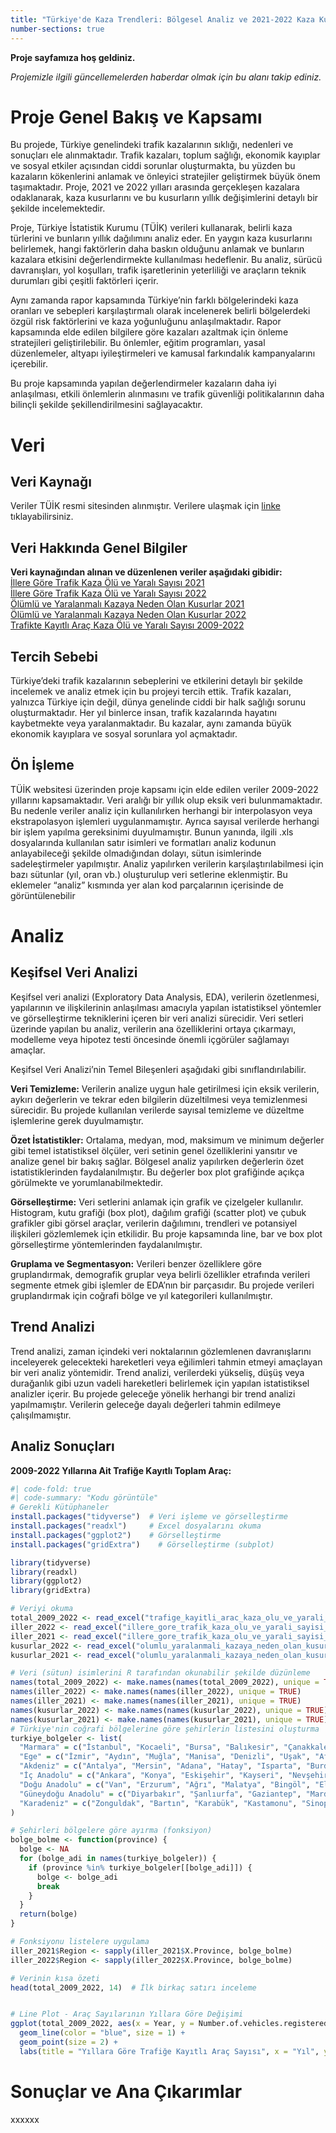 ```yaml
---
title: "Türkiye'de Kaza Trendleri: Bölgesel Analiz ve 2021-2022 Kaza Kusur Raporu Analizi"
number-sections: true
---
```


**Proje sayfamıza hoş geldiniz.**

*Projemizle ilgili güncellemelerden haberdar olmak için bu alanı takip ediniz.*

# Proje Genel Bakış ve Kapsamı

Bu projede, Türkiye genelindeki trafik kazalarının sıklığı, nedenleri ve sonuçları ele alınmaktadır. Trafik kazaları, toplum sağlığı, ekonomik kayıplar ve sosyal etkiler açısından ciddi sorunlar oluşturmakta, bu yüzden bu kazaların kökenlerini anlamak ve önleyici stratejiler geliştirmek büyük önem taşımaktadır. Proje, 2021 ve 2022 yılları arasında gerçekleşen kazalara odaklanarak, kaza kusurlarını ve bu kusurların yıllık değişimlerini detaylı bir şekilde incelemektedir.

Proje, Türkiye İstatistik Kurumu (TÜİK) verileri kullanarak, belirli kaza türlerini ve bunların yıllık dağılımını analiz eder. En yaygın kaza kusurlarını belirlemek, hangi faktörlerin daha baskın olduğunu anlamak ve bunların kazalara etkisini değerlendirmekte kullanılması hedeflenir. Bu analiz, sürücü davranışları, yol koşulları, trafik işaretlerinin yeterliliği ve araçların teknik durumları gibi çeşitli faktörleri içerir.

Aynı zamanda rapor kapsamında Türkiye'nin farklı bölgelerindeki kaza oranları ve sebepleri karşılaştırmalı olarak incelenerek belirli bölgelerdeki özgül risk faktörlerini ve kaza yoğunluğunu anlaşılmaktadır. Rapor kapsamında elde edilen bilgilere göre kazaları azaltmak için önleme stratejileri geliştirilebilir. Bu önlemler, eğitim programları, yasal düzenlemeler, altyapı iyileştirmeleri ve kamusal farkındalık kampanyalarını içerebilir.

Bu proje kapsamında yapılan değerlendirmeler kazaların daha iyi anlaşılması, etkili önlemlerin alınmasını ve trafik güvenliği politikalarının daha bilinçli şekilde şekillendirilmesini sağlayacaktır.

# Veri

## Veri Kaynağı

Veriler TÜİK resmi sitesinden alınmıştır. Verilere ulaşmak için [linke](https://data.tuik.gov.tr/Bulten/Index?p=Karayolu-Trafik-Kaza-Istatistikleri-2022-49513#:~:text=T%C3%9C%C4%B0K%20Kurumsal&text=%C3%9Clkemiz%20karayolu%20a%C4%9F%C4%B1nda%202022%20y%C4%B1l%C4%B1nda,ise%20%C3%B6l%C3%BCml%C3%BC%20yaralanmal%C4%B1%20trafik%20kazas%C4%B1d%C4%B1r) tıklayabilirsiniz.

## Veri Hakkında Genel Bilgiler

**Veri kaynağından alınan ve düzenlenen veriler aşağıdaki gibidir:\
**[İllere Göre Trafik Kaza Ölü ve Yaralı Sayısı 2021](https://github.com/emu-hacettepe-analytics/muy665-bahar2024-takim-team_b/blob/main/illere_gore_trafik_kaza_olu_ve_yarali_sayisi_2021.xls)\
[İllere Göre Trafik Kaza Ölü ve Yaralı Sayısı 2022](https://github.com/emu-hacettepe-analytics/muy665-bahar2024-takim-team_b/blob/main/illere_gore_trafik_kaza_olu_ve_yarali_sayisi_2022.xls)\
[Ölümlü ve Yaralanmalı Kazaya Neden Olan Kusurlar 2021](https://github.com/emu-hacettepe-analytics/muy665-bahar2024-takim-team_b/blob/main/olumlu_yaralanmali_kazaya_neden_olan_kusurlar_2021.xls)\
[Ölümlü ve Yaralanmalı Kazaya Neden Olan Kusurlar 2022](https://github.com/emu-hacettepe-analytics/muy665-bahar2024-takim-team_b/blob/main/olumlu_yaralanmali_kazaya_neden_olan_kusurlar_2022.xls)\
[Trafikte Kayıtlı Araç Kaza Ölü ve Yaralı Sayısı 2009-2022](https://github.com/emu-hacettepe-analytics/muy665-bahar2024-takim-team_b/blob/main/trafige_kayitli_arac_kaza_olu_ve_yarali_sayisi_2009_2022.xls)

## Tercih Sebebi

Türkiye'deki trafik kazalarının sebeplerini ve etkilerini detaylı bir şekilde incelemek ve analiz etmek için bu projeyi tercih ettik. Trafik kazaları, yalnızca Türkiye için değil, dünya genelinde ciddi bir halk sağlığı sorunu oluşturmaktadır. Her yıl binlerce insan, trafik kazalarında hayatını kaybetmekte veya yaralanmaktadır. Bu kazalar, aynı zamanda büyük ekonomik kayıplara ve sosyal sorunlara yol açmaktadır.

## Ön İşleme

TÜİK websitesi üzerinden proje kapsamı için elde edilen veriler 2009-2022 yıllarını kapsamaktadır. Veri aralığı bir yıllık olup eksik veri bulunmamaktadır. Bu nedenle veriler analiz için kullanılırken herhangi bir interpolasyon veya ekstrapolasyon işlemleri uygulanmamıştır. Ayrıca sayısal verilerde herhangi bir işlem yapılma gereksinimi duyulmamıştır. Bunun yanında, ilgili .xls dosyalarında kullanılan satır isimleri ve formatları analiz kodunun anlayabileceği şekilde olmadığından dolayı, sütun isimlerinde sadeleştirmeler yapılmıştır. Analiz yapılırken verilerin karşılaştırılabilmesi için bazı sütunlar (yıl, oran vb.) oluşturulup veri setlerine eklenmiştir. Bu eklemeler "analiz" kısmında yer alan kod parçalarının içerisinde de görüntülenebilir

# Analiz

## Keşifsel Veri Analizi

Keşifsel veri analizi (Exploratory Data Analysis, EDA), verilerin özetlenmesi, yapılarının ve ilişkilerinin anlaşılması amacıyla yapılan istatistiksel yöntemler ve görselleştirme tekniklerini içeren bir veri analizi sürecidir. Veri setleri üzerinde yapılan bu analiz, verilerin ana özelliklerini ortaya çıkarmayı, modelleme veya hipotez testi öncesinde önemli içgörüler sağlamayı amaçlar.

Keşifsel Veri Analizi'nin Temel Bileşenleri aşağıdaki gibi sınıflandırılabilir.

**Veri Temizleme:** Verilerin analize uygun hale getirilmesi için eksik verilerin, aykırı değerlerin ve tekrar eden bilgilerin düzeltilmesi veya temizlenmesi sürecidir. Bu projede kullanılan verilerde sayısal temizleme ve düzeltme işlemlerine gerek duyulmamıştır.

**Özet İstatistikler:** Ortalama, medyan, mod, maksimum ve minimum değerler gibi temel istatistiksel ölçüler, veri setinin genel özelliklerini yansıtır ve analize genel bir bakış sağlar. Bölgesel analiz yapılırken değerlerin özet istatistiklerinden faydalanılmıştır. Bu değerler box plot grafiğinde açıkça görülmekte ve yorumlanabilmektedir.

**Görselleştirme:** Veri setlerini anlamak için grafik ve çizelgeler kullanılır. Histogram, kutu grafiği (box plot), dağılım grafiği (scatter plot) ve çubuk grafikler gibi görsel araçlar, verilerin dağılımını, trendleri ve potansiyel ilişkileri gözlemlemek için etkilidir. Bu proje kapsamında line, bar ve box plot görselleştirme yöntemlerinden faydalanılmıştır.

**Gruplama ve Segmentasyon:** Verileri benzer özelliklere göre gruplandırmak, demografik gruplar veya belirli özellikler etrafında verileri segmente etmek gibi işlemler de EDA'nın bir parçasıdır. Bu projede verileri gruplandırmak için coğrafi bölge ve yıl kategorileri kullanılmıştır.

## Trend Analizi

Trend analizi, zaman içindeki veri noktalarının gözlemlenen davranışlarını inceleyerek gelecekteki hareketleri veya eğilimleri tahmin etmeyi amaçlayan bir veri analiz yöntemidir. Trend analizi, verilerdeki yükseliş, düşüş veya durağanlık gibi uzun vadeli hareketleri belirlemek için yapılan istatistiksel analizler içerir. Bu projede geleceğe yönelik herhangi bir trend analizi yapılmamıştır. Verilerin geleceğe dayalı değerleri tahmin edilmeye çalışılmamıştır.

## Analiz Sonuçları
**2009-2022 Yıllarına Ait Trafiğe Kayıtlı Toplam Araç:** 
```r
#| code-fold: true
#| code-summary: "Kodu görüntüle"
# Gerekli Kütüphaneler
install.packages("tidyverse")  # Veri işleme ve görselleştirme
install.packages("readxl")     # Excel dosyalarını okuma
install.packages("ggplot2")    # Görselleştirme
install.packages("gridExtra")    # Görselleştirme (subplot)

library(tidyverse)
library(readxl)
library(ggplot2)
library(gridExtra)

# Veriyi okuma
total_2009_2022 <- read_excel("trafige_kayitli_arac_kaza_olu_ve_yarali_sayisi_2009_2022.xls")
iller_2022 <- read_excel("illere_gore_trafik_kaza_olu_ve_yarali_sayisi_2022.xls")
iller_2021 <- read_excel("illere_gore_trafik_kaza_olu_ve_yarali_sayisi_2021.xls")
kusurlar_2022 <- read_excel("olumlu_yaralanmali_kazaya_neden_olan_kusurlar_2022.xls")
kusurlar_2021 <- read_excel("olumlu_yaralanmali_kazaya_neden_olan_kusurlar_2021.xls")

# Veri (sütun) isimlerini R tarafından okunabilir şekilde düzünleme
names(total_2009_2022) <- make.names(names(total_2009_2022), unique = TRUE)
names(iller_2022) <- make.names(names(iller_2022), unique = TRUE)
names(iller_2021) <- make.names(names(iller_2021), unique = TRUE)
names(kusurlar_2022) <- make.names(names(kusurlar_2022), unique = TRUE)
names(kusurlar_2021) <- make.names(names(kusurlar_2021), unique = TRUE)
# Türkiye'nin coğrafi bölgelerine göre şehirlerin listesini oluşturma
turkiye_bolgeler <- list(
  "Marmara" = c("İstanbul", "Kocaeli", "Bursa", "Balıkesir", "Çanakkale", "Yalova", "Bilecik", "Edirne", "Kırklareli", "Tekirdağ", "Sakarya"),
  "Ege" = c("İzmir", "Aydın", "Muğla", "Manisa", "Denizli", "Uşak", "Afyonkarahisar", "Kütahya"),
  "Akdeniz" = c("Antalya", "Mersin", "Adana", "Hatay", "Isparta", "Burdur", "Osmaniye", "Kahramanmaraş"),
  "İç Anadolu" = c("Ankara", "Konya", "Eskişehir", "Kayseri", "Nevşehir", "Kırşehir", "Aksaray", "Kırıkkale", "Yozgat", "Niğde", "Karaman", "Sivas", "Çankırı"),
  "Doğu Anadolu" = c("Van", "Erzurum", "Ağrı", "Malatya", "Bingöl", "Elazığ", "Tunceli", "Erzincan", "Muş", "Hakkari", "Iğdır", "Ardahan", "Bitlis", "Şırnak", "Kars"),
  "Güneydoğu Anadolu" = c("Diyarbakır", "Şanlıurfa", "Gaziantep", "Mardin", "Adıyaman", "Kilis", "Batman", "Siirt"),
  "Karadeniz" = c("Zonguldak", "Bartın", "Karabük", "Kastamonu", "Sinop","Samsun", "Ordu", "Giresun", "Trabzon", "Rize", "Artvin", "Bolu", "Çorum", "Tokat", "Amasya", "Bayburt", "Gümüşhane", "Düzce")
)

# Şehirleri bölgelere göre ayırma (fonksiyon)
bolge_bolme <- function(province) {
  bolge <- NA
  for (bolge_adi in names(turkiye_bolgeler)) {
    if (province %in% turkiye_bolgeler[[bolge_adi]]) {
      bolge <- bolge_adi
      break
    }
  }
  return(bolge)
}

# Fonksiyonu listelere uygulama
iller_2021$Region <- sapply(iller_2021$X.Province, bolge_bolme)
iller_2022$Region <- sapply(iller_2022$X.Province, bolge_bolme)

# Verinin kısa özeti
head(total_2009_2022, 14)  # İlk birkaç satırı inceleme


# Line Plot - Araç Sayılarının Yıllara Göre Değişimi
ggplot(total_2009_2022, aes(x = Year, y = Number.of.vehicles.registered.to.traffic, group = 1)) +
  geom_line(color = "blue", size = 1) +
  geom_point(size = 2) +
  labs(title = "Yıllara Göre Trafiğe Kayıtlı Araç Sayısı", x = "Yıl", y = "Araç Sayısı")

```

# Sonuçlar ve Ana Çıkarımlar

xxxxxx
